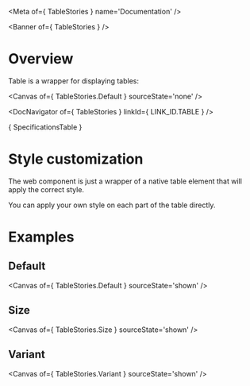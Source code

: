 
<Meta of={ TableStories } name='Documentation' />

<Banner of={ TableStories } />

# Overview

Table is a wrapper for displaying tables:

<Canvas of={ TableStories.Default } sourceState='none' />

<DocNavigator of={ TableStories } linkId={ LINK_ID.TABLE } />

<Markdown>{ SpecificationsTable }</Markdown>

# Style customization

The web component is just a wrapper of a native table element that will apply the correct style.

You can apply your own style on each part of the table directly.

# Examples

## Default

<Canvas of={ TableStories.Default } sourceState='shown' />

## Size

<Canvas of={ TableStories.Size } sourceState='shown' />

## Variant

<Canvas of={ TableStories.Variant } sourceState='shown' />
